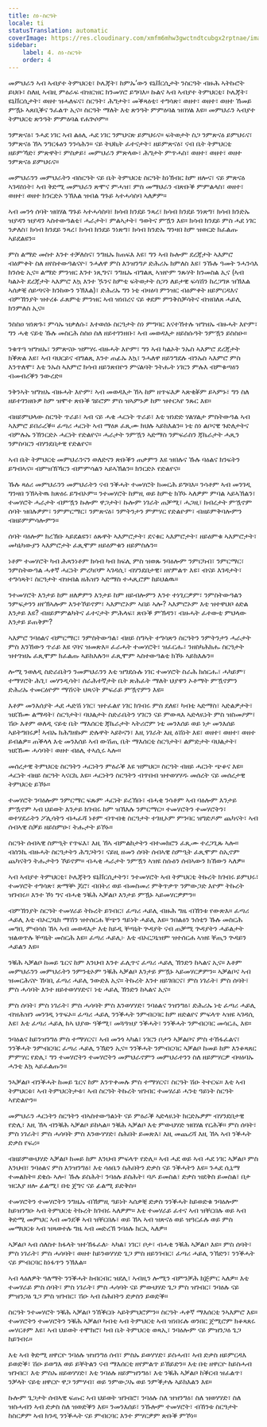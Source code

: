 ```yaml
---
title: ስነ-ስርዓት
locale: ti
statusTranslation: automatic
coverImage: https://res.cloudinary.com/xmfm6mhw3gwctndtcubgx2rptnae/image/upload/v1740337243/small_cover_educacion_fundamental_a051170f1c.webp
sidebar:
    label: 4. ስነ-ስርዓት
    order: 4
---
```

መምህራን ኣብ ኣብያተ ትምህርቲ፣ ኮሌጃት፣ ከምኡ’ውን ዩኒቨርሲታት ንስርዓት ብዙሕ ኣትኩሮት ይህቡ፣ ስለዚ ኣብዚ ምዕራፍ ብዝርዝር ክንመሃሮ ይግባእ። ኩልና ኣብ ኣብያተ ትምህርቲ፣ ኮሌጃት፣ ዩኒቨርሲታት፣ ወዘተ ዝሓለፍና፣ ስርዓት፣ ሕግታት፣ መቕጻዕቲ፣ ተግሳጽ፣ ወዘተ፣ ወዘተ፣ ወዘተ ኸመይ ምዃኑ ኣጸቢቕና ንፈልጥ ኢና። ስርዓት ማለት እቲ ጽንዓት ምምዕባል ዝበሃል እዩ። መምህራን ኣብያተ ትምህርቲ ጽንዓት ምምዕባል የሐጕሶም።

ንምጽናዕ፣ ንሓደ ነገር ኣብ ልዕሊ ሓደ ነገር ንምህናጽ ይምህሩና። ፍትወታት ስጋ ንምጽናዕ ይምህሩና፣ ንምጽናዕ ኸኣ ንግርፋዕን ንንሳሕን። ናይ ትህኪት ፈተናታት፣ ዘይምጽናዕ፣ ናብ ቤት ትምህርቲ ዘይምኻድ፣ ምጽዋት፣ ምስቃይ፣ መምህራን ምጽላው፣ ሕግታት ምጥሓስ፣ ወዘተ፣ ወዘተ፣ ወዘተ ንምጽናዕ ይምህሩና።

መምህራንን መምህራትን ብስርዓት ናይ ቤት ትምህርቲ ስርዓት ከነኽብር ከም ዘሎና፣ ናይ ምጽናዕ ኣገዳስነት፣ ኣብ ቅድሚ መምህራን ጽሞና ምሓዝ፣ ምስ መማህራን ብጽቡቕ ምምልላስ፣ ወዘተ፣ ወዘተ፣ ወዘተ ክንርድኦ ንኽእል ዝብል ግጉይ ኣተሓሳስባ ኣለዎም።

ኣብ መንጎ ሰባት ዝበሃል ግጉይ ኣተሓሳስባ፣ ክሳብ ክንደይ ንጻረ፣ ክሳብ ክንደይ ንነጽግ፣ ክሳብ ክንድኡ ዝያዳን ዝያዳን ኣስተውዓልቲ፣ ሓራታት፣ ምልኣታት፣ ዓወትና ምዃን እዩ። ክሳብ ክንደይ ምስ ሓደ ነገር ንቃለስ፣ ክሳብ ክንደይ ንጻረ፣ ክሳብ ክንደይ ንነጽግ፣ ክሳብ ክንድኡ ግንዛበ ከም ዝወርድ ክፈልጡ ኣይደልዩን።

ምስ ልማድ መስተ እንተ ተቓለስና፣ ንግዜኡ ክጠፍእ እዩ፣ ግን ኣብ ኩሎም ደረጃታት ኣእምሮ ብዕምቀት ስለ ዘየስተውዓልናዮ፣ ንሓለዋ ምስ እንዝንግዖ ድሕሪኡ ክምለስ እዩ፣ ንኹሉ ዓመት ንሓንሳእ ክንሰቲ ኢና። ልማድ ምንዝር እንተ ነጺግና፣ ንግዜኡ ብግልጺ ኣዝዮም ንጹሃት ክንመስል ኢና (ኣብ ካልኦት ደረጃታት ኣእምሮ እኳ እንተ ዄንና ከምቲ ፍትወታት ስጋን ለይታዊ ፍሳሽን ከረጋግጾ ዝኽእል ኣሰቃቒ ሰይጣናት ክንከውን ንኽእል)፣ ድሕሪኡ ግን ነቲ ብዛዕባ ምንዝር ብዕምቀት ዘይምርዳእና ብምኽንያት ዝተረፉ ፈጸምቲ ምንዝር ኣብ ዝነበረና ናይ ቀደም ምንቅስቓሳትና ብዝበለጸ ሓይሊ ክንምለስ ኢና።

ንስስዐ ዝነጽጉ፣ ምሳኡ ዝቃለሱ፣ እተወሰኑ ስርዓታት ስነ ምግባር እናተኸተሉ ዝግዝኡ ብዙሓት እዮም፣ ግን ሓቂ ናይቲ ኹሉ መስርሕ ስስዐ ስለ ዘይተገንዘቡ፣ ኣብ መወዳእታ ዘይስሱዓት ንምዃን ይስስዑ።

ንቁጥዓ ዝግዝኡ፣ ንምጽናዑ ዝምሃሩ ብዙሓት እዮም፣ ግን ኣብ ካልኦት ንኡስ ኣእምሮ ደረጃታት ክቕጽል እዩ፣ ኣብ ባህርይና ብግልጺ እንተ ጠፊኡ እኳ፣ ንሓለዋ ዘይንግደሉ ብንኡስ ኣእምሮ ምስ እንጥለሞ፣ እቲ ንኡስ ኣእምሮ ክሳብ ዘይንጽበዮን ምናልባት ንትሑት ነገርን ምሉእ ብምቁጣዕን ብመብረቕን ንውረድ።

ንቅንኣት ዝግዝኡ ብዙሓት እዮም፣ ኣብ መወዳእታ ኸኣ ከም ዘጥፍእዎ ኣጽቂቖም ይኣምኑ፣ ግን ስለ ዘይተገንዘቡዎ ከም ዝሞተ ጽቡቕ ገይሮም ምስ ዝኣምኑዎ ከም ዝተርኣየ ንጹር እዩ።

ብዘይምህላው ስርዓት ጥራይ፣ ኣብ ናይ ሓቂ ሓርነት ጥራይ፣ እቲ ዝነድድ ሃልሃልታ ምስትውዓል ኣብ ኣእምሮ ይበራረቕ። ፈጣሪ ሓርነት ኣብ ማዕጾ ፈጺሙ ክህሉ ኣይክእልን። ነቲ ስነ ልቦናዊ ጉድለታትና ብምሉኡ ንኽንርድኦ ሓርነት የድልየና። ሓራታት ንምዃን ኣድማስ ንምፍራስን ጃኬራታት ሓጺን ንምስባርን ብሃንደበታዊ የድልየና።

ኣብ ቤት ትምህርቲ መምህራንናን ወለድናን ጽቡቕን ጠቃምን እዩ ዝበሉና ኹሉ ባዕልና ክንፍትን ይግብኣና። ብምዝኽኻርን ብምምሳልን ኣይኣኽልን። ክንርድኦ የድልየና።

ኹሉ ጻዕሪ መምህራንን መምህራትን ናብ ንቕሓት ተመሃሮት ክመርሕ ይግባእ። ንሳቶም ኣብ መንገዲ ግንዛበ ንኽኣትዉ ክጽዕሩ ይግብኦም። ንተመሃሮት ከምዚ ወይ ከምቲ ክኾኑ ኣለዎም ምባል ኣይኣኽልን፣ ተመሃሮት ሓራታት ብምዃን ኩሎም ዋጋታት፣ ኩሎም ነገራት ጠቓሚ፣ ሓጋዚ፣ ክብረታት ምዃኖም ሰባት ዝበሉዎም፣ ንምምርማር፣ ንምጽናዕ፣ ንምትንታን ምምሃር የድልዮም፣ ብዘይምቅባሎምን ብዘይምምሳሎምን።

ሰባት ባዕሎም ክረኽቡ ኣይደልዩን፣ ዕጹዋት ኣእምሮታት፣ ደናቁር ኣእምሮታት፣ ዘይዕምቁ ኣእምሮታት፣ መካኒካውያን ኣእምሮታት ፈጺሞም ዘይዕምቁን ዘይምስሉን።

ነቶም ተመሃሮት ካብ ሕጻንነቶም ክሳብ ካብ ክፍሊ ምስ ዝወጹ ንባዕሎም ንምርካብ፣ ንምርማር፣ ንምስትውዓል ሓቀኛ ሓርነት ምረካቦም ኣገዳሲ፣ ብሃንደበታዊ፣ ዘየምልጥ እዩ፣ ብናይ እገዳታት፣ ተግሳጻት፣ ስርዓታት ብዝብል ዘሕዝን ኣድማስ ተሓጺሮም ከይህልዉ።

ንተመሃሮት እንታይ ከም ዘለዎምን እንታይ ከም ዘይብሎምን እንተ ተነጊርዎም፣ ንምስትውዓልን ንምፍታንን ዘየኽኣሎም እንተኾይኖም፣ ኣእምሮኦም ኣበይ ኣሎ? ኣእምሮኦም እቲ ዝተዋህቦ ዕድል እንታይ እዩ? ብዘይምምልካትና ፈተናታት ምሕላፍ፣ ጽቡቕ ምኽዳን፣ ብዙሓት ፈተውቲ ምህላው እንታይ ይጠቅም?

ኣእምሮ ንባዕልና ብምርማር፣ ንምስትውዓል፣ ብዘይ ስግኣት ተግሳጽን ስርዓትን ንምትንታን ሓራታት ምስ እንኸውን ጥራይ እዩ ናባና ዝመጽእ። ፈራሓት ተመሃሮት፣ ዝፈርሑ፣ ንዘስካሕክሑ ስርዓታት ዝተገዝኡ ፈጺሞም ክፈልጡ ኣይክእሉን። ፈጺሞም ኣስተውዓልቲ ክኾኑ ኣይክእሉን።

ሎሚ ንወለዲ ስድራቤትን ንመምህራንን እቲ ዝግደሱሉ ነገር ተመሃሮት ስራሕ ክሰርሑ፣ ሓካይም፣ ተማሃሮት ሕጊ፣ መሃንዲሳት፣ ሰራሕተኛታት ቤት ጽሕፈት ማለት ህያዋን ኦቶማት ምዃኖምን ድሕሪኡ ተመርዕዮም ማሽናት ህጻናት ምፍራይ ምዃኖምን እዩ።

እቶም መንእሰያት ሓደ ሓድሽ ነገር፣ ዝተፈልየ ነገር ክገብሩ ምስ ደለዩ፣ ካብቲ ኣድማስ፣ ኣድልዎታት፣ ዝደኸሙ ልማዳት፣ ስርዓታት፣ ባህልታት ስድራቤትን ሃገርን ናይ ምውጻእ ኣድላዪነት ምስ ዝስመዖም፣ ሽዑ እቶም ወለዲ ናይቲ ቤት ማእሰርቲ ጃኬራታት ኣትሪሮም ነቲ መንእሰይ ወይ ነታ መንእሰይ ኣይትግበሩዎ! ኣብኡ ክሕግዘኩም ድሉዋት ኣይኮናን፣ እዚ ነገራት እዚ ዕሽነት እዩ፣ ወዘተ፣ ወዘተ፣ ወዘተ ይብልዎ። ጠቕላላ እቲ መንእሰይ ኣብ ውሽጢ ቤት ማእሰርቲ ስርዓታት፣ ልምድታት ባህልታት፣ ዝደኸሙ ሓሳባት፣ ወዘተ ብዕሊ ተኣሲሩ ኣሎ።

መሰረታዊ ትምህርቲ ስርዓትን ሓርነትን ምዕራቕ እዩ ዝምህር። ስርዓት ብዘይ ሓርነት ጭቆና እዩ። ሓርነት ብዘይ ስርዓት ኣናርኪ እዩ። ሓርነትን ስርዓትን ብጥበብ ዝተወሃሃዱ መሰረት ናይ መሰረታዊ ትምህርቲ ይኾኑ።

ተመሃሮት ንባዕሎም ንምርማር ፍጹም ሓርነት ይረኽቡ፣ ብሓቂ ንሳቶም ኣብ ባዕሎም እንታይ ምዃኖም ኣብ ህይወት እንታይ ክገብሩ ከም ዝኽእሉ ንምርማር። ተመሃሮትን ተመሃሮትን፣ ወተሃደራትን ፖሊሳትን ብሓፈሻ ነቶም ብጥብቂ ስርዓታት ተገዚኦም ምንባር ዝግድዶም ጨካናት፣ ኣብ ሰብኣዊ ስቓይ ዘይስምዑ፣ ትሑታት ይኾኑ።

ስርዓት ሰብኣዊ ስምዒት የጥፍእ፣ እዚ ኸኣ ብምልከታትን ብተመክሮን ፈጺሙ ተረጋጊጹ ኣሎ። ብሰንኪ ብዙሓት ስርዓታትን ሕግጋትን፣ ናይዚ ዘመን ሰባት ሰብኣዊ ስምዒት ፈጺሞም ስኢኖም ጨካናትን ትሑታትን ኾይኖም። ብሓቂ ሓራታት ንምዃን ኣዝዩ ስሱዕን ሰብኣውን ክኸውን ኣለዎ።

ኣብ ኣብያተ ትምህርቲ፣ ኮሌጃትን ዩኒቨርሲታትን፣ ንተመሃሮት ኣብ ትምህርቲ ትኩረት ክገብሩ ይምህሩ፣ ተመሃሮት ተግሳጽ፣ ጽማቝ ጆሮ፣ ብበትሪ ወይ ብመስመሪ ምቅጥቃጥ ንምውጋድ እዮም ትኩረት ዝገብሩ። እንተ ኾነ ግና ብሓቂ ንቑሕ ኣቓልቦ እንታይ ምዃኑ ኣይመሃርዎምን።

ብምኽንያት ስርዓት ተመሃራይ ትኩረት ይገብር፣ ፈጣሪ ሓይሊ ብዙሕ ግዜ ብኸንቱ የውጽእ። ፈጣሪ ሓይሊ እቲ ብኦርጋኒክ ማሽን ዝተሰርሐ ቐጭን ዓይነት ሓይሊ እዩ። ንበልዕን ንሰቲን ኹሉ መስርሕ መግቢ ምብሳስ ኸኣ ኣብ መወዳእታ እቲ ከይዲ ቐጣኒት ጕዳያት ናብ ጠቓሚ ጕዳያትን ሓይልታት ዝልወጥሉ ቐጣኒት መስርሕ እዩ። ፈጣሪ ሓይሊ፦ እቲ ብኦርጋኒዝም ዝተሰርሐ ኣዝዩ ቐጢን ጕዳይን ሓይልን እዩ።

ንቑሕ ኣቓልቦ ከመይ ጌርና ከም እንህብ እንተ ፈሊጥና ፈጣሪ ሓይሊ ኽንድን ከኣልና ኢና። እቶም መምህራንን መምህራትን ንምንቲኦም ንቑሕ ኣቓልቦ እንታይ ምዃኑ ኣይመሃርዎምን። ኣቓልቦና ኣብ ዝመርሕናዮ ኸባቢ ፈጣሪ ሓይሊ ንውድእ ኢና። ትኩረት እንተ ዘይገበርና፣ ምስ ነገራት፣ ምስ ሰባት፣ ምስ ሓሳባት እንተ ዘይተወሃሃድና፣ ነቲ ሓይሊ ኽንድን ከኣልና ኢና።

ምስ ሰባት፣ ምስ ነገራት፣ ምስ ሓሳባት ምስ እንወሃሃድ፣ ንባዕልና ንዝንግዕ፣ ድሕሪኡ ነቲ ፈጣሪ ሓይሊ ብዝሕዝን መንገዲ ነጥፍኦ። ፈጣሪ ሓይሊ ንንቕሓት ንምብርባር ከም ዘድልየና ምፍላጥ ኣዝዩ ኣገዳሲ እዩ፣ እቲ ፈጣሪ ሓይሊ ከኣ ህያው ዓቕሚ፣ መጓዓዝያ ንቕሓት፣ ንንቕሓት ንምብርባር መሳርሒ እዩ።

ንባዕልና ከይንዝንግዕ ምስ ተማሃርና፣ ኣብ መንጎ ኣካል፣ ነገርን ቦታን ኣቓልቦና ምስ ተኸፋፈልና፣ ንንቕሓት ንምብርባር ፈጣሪ ሓይሊ ንኽድን ኢና። ንንቕሓት ንምብርባር ኣቓልቦ ከመይ ከም እንቆጻጸር ምምሃር የድሊ፣ ግን ተመሃሮትን ተመሃሮትን መምህራኖምን መምህራተንን ስለ ዘይምሃርዎ ብዛዕባኡ ሓንቲ እኳ ኣይፈልጡን።

ንኣቓልቦ ብንቕሓት ከመይ ጌርና ከም እንጥቀመሉ ምስ ተማሃርና፣ ስርዓት ሽዑ ትተርፍ። እቲ ኣብ ትምህርቱ፣ ኣብ ትምህርትታቱ፣ ኣብ ስርዓት ትኩረት ዝገብር ተመሃራይ ሓንቲ ዓይነት ስርዓት ኣየድልዮን።

መምህራን ሓርነትን ስርዓትን ብኣስተውዓልነት ናይ ምዕራቕ ኣድላዪነት ክርድኡዎም ብሃንደበታዊ የድሊ፣ እዚ ኸኣ ብንቑሕ ኣቓልቦ ይከኣል። ንቑሕ ኣቓልቦ እቲ ምውህሃድ ዝበሃል የርሕቕ። ምስ ሰባት፣ ምስ ነገራት፣ ምስ ሓሳባት ምስ እንውሃሃድ፣ ስሕበት ይመጽእ፣ እዚ መጨረሻ እዚ ኸኣ ኣብ ንቕሓት ድቃስ የፍሪ።

ብዘይምውህሃድ ኣቓልቦ ከመይ ከም እንህብ ምፍላጥ የድሊ። ኣብ ሓደ ወይ ኣብ ሓደ ነገር ኣቓልቦ ምስ እንህብ፣ ንባዕልና ምስ እንዝንግዕ፣ እቲ ሳዕቤን ስሕበትን ድቃስ ናይ ንቕሓትን እዩ። ንሓደ ሲኒማ ተመልከት። ደቂሱ ኣሎ፣ ኹሉ ይስሕት፣ ንባዕሉ ይስሕት፣ ባዶ ይመስል፣ ድቃስ ዝደቅስ ይመስል፣ በታ ዝርእያ ዘሎ ፊልሚ፣ በቲ ጀግና ናይ ፊልሚ ይድቅስ።

ተመሃሮትን ተመሃሮትን ንግዜኡ ብኸምዚ ዓይነት ኣሰቃቒ ድቃስ ንንቕሓት ከይወድቁ ንባዕሎም ከይዝንግዑ ኣብ ትምህርቲ ትኩረት ክገብሩ ኣለዎም። እቲ ተመሃራይ ፈተና ኣብ ዝቐርበሉ ወይ ኣብ ቅድሚ መምህር ኣብ መንደቕ ኣብ ዝቐርበሉ፣ ወይ ኸኣ ኣብ ዝጽናዕ ወይ ዝዓርፈሉ ወይ ምስ መማህርቱ ኣብ ዝጻወተሉ ግዜ ኣብ መድረኽ ንባዕሉ ክርኢ ኣለዎ።

ኣቓልቦ ኣብ ሰለስተ ክፋላት ዝተኸፋፈለ፦ ኣካል፣ ነገር፣ ቦታ፣ ብሓቂ ንቑሕ ኣቓልቦ እዩ። ምስ ሰባት፣ ምስ ነገራት፣ ምስ ሓሳባት፣ ወዘተ ከይንወሃሃድ ጌጋ ምስ ዘይንገብር፣ ፈጣሪ ሓይሊ ንኽድን፣ ንንቕሓት ናይ ምብርባር ከነፋጥን ንኽእል።

ኣብ ላዕለዎት ዓለማት ንንቕሓት ከብርብር ዝደሊ፣ ኣብዚን ሎሚን ብምንቓሕ ክጅምር ኣለዎ። እቲ ተመሃራይ ምስ ሰባት፣ ምስ ነገራት፣ ምስ ሓሳባት ናይ ምውህሃድ ጌጋ ምስ ዝገብር፣ ንባዕሉ ናይ ምዝንጋዕ ጌጋ ምስ ዝገብር፣ ሽዑ ኣብ ስሕበትን ድቃስን ይወድቕ።

ስርዓት ንተመሃሮት ንቑሕ ኣቓልቦ ንኸቕርቡ ኣይትምህሮምን። ስርዓት ሓቀኛ ማእሰርቲ ንኣእምሮ እዩ። ተመሃሮትን ተመሃሮትን ንቑሕ ኣቓልቦ ካብቲ ኣብ ትምህርቲ ኣብ ዝነበሩሉ ወንበር ጀሚሮም ክቆጻጸሩ መሃርቶም እዩ፣ ኣብ ህይወት ተሞክሮ፣ ካብ ቤት ትምህርቲ ወጻኢ፣ ንባዕሎም ናይ ምዝንጋዕ ጌጋ ከይገብሩ።

እቲ ኣብ ቅድሚ ዘዋርዮ ንባዕሉ ዝዝንግዕ ሰብ፣ ምስኡ ይወሃሃድ፣ ይስሓብ፣ ኣብ ድቃስ ዘይምርዳእ ይወድቕ፣ ሽዑ ይወግእ ወይ ይቐትልን ናብ ማእሰርቲ ዘየምልጥ ይኸይድን። እቲ በቲ ዘዋርዮ ከይስሓብ ዝገብር፣ እቲ ምስኡ ዘይወሃሃድ፣ እቲ ንባዕሉ ዘይምዝንግዕ፣ እቲ ንቑሕ ኣቓልቦ ከቕርብ ዝፈልጥ፣ ንቓላት ናይቲ ዘዋርዮ ዋጋ ንምሃብ፣ ወይ ንምውጋኡ ወይ ንምቕታሉ ኣይክእልን እዩ።

ኩሎም ጌጋታት ሰብኣዊ ፍጡር ኣብ ህይወት ዝገብሮ፣ ንባዕሉ ስለ ዝዝንግዕ፣ ስለ ዝወሃሃድ፣ ስለ ዝስሓብን ኣብ ድቃስ ስለ ዝወድቕን እዩ። ንመንእሰይ፣ ንኹሎም ተመሃሮት፣ ብኸንቱ ስርዓታት ከስርዎም ኣብ ክንዲ ንንቕሓት ናይ ምብርባር እንተ ምሃርዎም ጽቡቕ ምኾነ።

